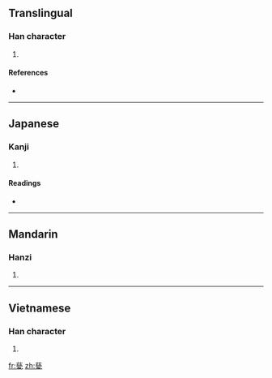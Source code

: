 {{also|瓷}}
==Translingual==

===Han character===
{{Han char|rn=98|rad=瓦|as=09|sn=14|four=|canj=廿女戈弓 (TVIN)}}

# {{defn|Han|sort=瓦09}}

====References====
* {{Han ref|kx=0751.111|dkj=21574|hdz=21429.030|uh=7506|ud=29958}}

----

==Japanese==

===Kanji===
{{ja-kanji|grade=|rs=瓦09}}

# {{defn|Japanese|sort=瓦09}}

====Readings====
* {{ja-readings|on=[[し]] (shi), [[じ]] (ji)|kun=[[かめ]] (kame)|nanori=}}

----

==Mandarin==

===Hanzi===
{{cmn-hanzi|pin=[[cí]] ([[ci2]]), [[ǒu]] ([[ou3]])|wg=tz'u<sup>2</sup>, ou<sup>3</sup>}}

# {{defn|Mandarin|sort=瓦09}}

----

==Vietnamese==

===Han character===
{{vi-hantu|[[từ]]|rs=瓦09}}

# {{defn|Vietnamese|sort=瓦09}}

[[fr:甆]]
[[zh:甆]]